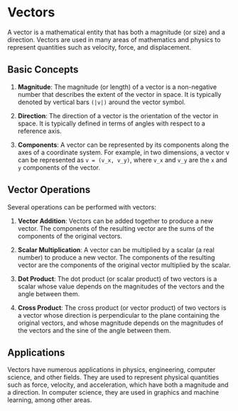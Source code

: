 # Vectors

A vector is a mathematical entity that has both a magnitude (or size) and a direction. Vectors are used in many areas of mathematics and physics to represent quantities such as velocity, force, and displacement.

## Basic Concepts

1. **Magnitude**: The magnitude (or length) of a vector is a non-negative number that describes the extent of the vector in space. It is typically denoted by vertical bars `(|v|)` around the vector symbol.

2. **Direction**: The direction of a vector is the orientation of the vector in space. It is typically defined in terms of angles with respect to a reference axis.

3. **Components**: A vector can be represented by its components along the axes of a coordinate system. For example, in two dimensions, a vector v can be represented as `v = (v_x, v_y)`, where `v_x` and `v_y` are the `x` and `y` components of the vector.

## Vector Operations

Several operations can be performed with vectors:

1. **Vector Addition**: Vectors can be added together to produce a new vector. The components of the resulting vector are the sums of the components of the original vectors.

2. **Scalar Multiplication**: A vector can be multiplied by a scalar (a real number) to produce a new vector. The components of the resulting vector are the components of the original vector multiplied by the scalar.

3. **Dot Product**: The dot product (or scalar product) of two vectors is a scalar whose value depends on the magnitudes of the vectors and the angle between them.

4. **Cross Product**: The cross product (or vector product) of two vectors is a vector whose direction is perpendicular to the plane containing the original vectors, and whose magnitude depends on the magnitudes of the vectors and the sine of the angle between them.

## Applications

Vectors have numerous applications in physics, engineering, computer science, and other fields. They are used to represent physical quantities such as force, velocity, and acceleration, which have both a magnitude and a direction. In computer science, they are used in graphics and machine learning, among other areas.
